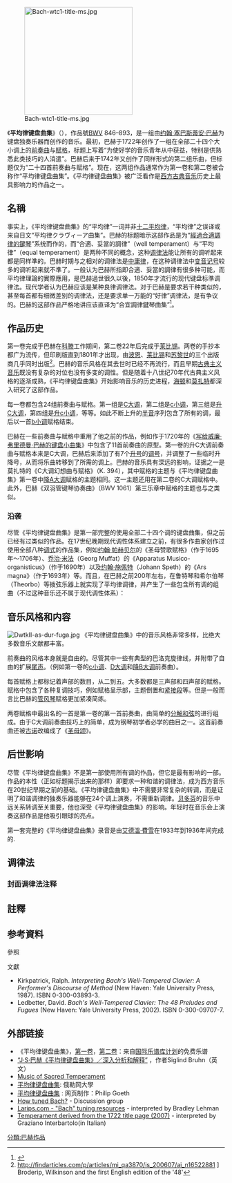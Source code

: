 [[File:Bach-wtc1-title-ms.jpg|250px]]

《'''平均律键盘曲集'''》（{{lang-de|'''''Das Wohltemperierte Klavier'''''}}），作品號[[BWV|BWV]] 846–893，是一组由[[约翰·塞巴斯蒂安·巴赫|约翰·塞巴斯蒂安·巴赫]]为键盘独奏乐器而创作的音乐。最初，巴赫于1722年创作了一组在全部二十四个大小调上的[[前奏曲|前奏曲]]与[[赋格|赋格]]，标题上写着“为使好学的音乐青年从中获益，特别是供熟悉此类技巧的人消遣”。巴赫后来于1742年又创作了同样形式的第二组乐曲，但标题仅为“二十四首前奏曲与赋格”。现在，这两组作品通常作为第一卷和第二卷被合称作“平均律键盘曲集”。《平均律键盘曲集》被广泛看作是[[西方古典音乐|西方古典音乐]]历史上最具影响力的作品之一。

== 名稱 ==
事实上，《平均律键盘曲集》的“平均律”一词并非[[十二平均律|十二平均律]]，“平均律”之误译或来自日文“平均律クラヴィーア曲集”。巴赫的标题暗示这部作品是为“[[經過合適調律的鍵琴|經過合適調律的鍵琴]]”系统而作的，而“合適、妥當的調律”（well temperament）与“平均律”（equal temperament）是两种不同的概念，这种[[调律|调律法]]能让所有的调听起来都是同样準的。巴赫时期与之相对的调律法是[[中庸律|中庸律]]，在这种调律法中[[变音记号|变音记号]]较多的调听起来就不準了。一般认为巴赫所指即合適、妥當的調律有很多种可能，而平均律理論的實際應用，是巴赫過世很久以後，1850年才流行的现代键盘标準调律法。现代学者认为巴赫应该是某种良律调律法。对于巴赫是要求若干种类似的，甚至每首都有细微差别的调律法，还是要求单一万能的“好律”调律法，是有争议的。巴赫的这部作品严格地讲应该直译为“合宜調律鍵琴曲集”<ref>{{Cite web|title=必先正名乎|url=https://www.facebook.com/tl.culture/posts/d41d8cd9/2243836055731739/|accessdate=2021-02-13|author=陳漢金|date=2019-05-23|format=|publisher=|language=}}</ref>。

== 作品历史 ==
第一卷完成于巴赫在[[科滕|科滕]]工作期间，第二卷22年后完成于[[莱比锡|莱比锡]]。两卷的手抄本都广为流传，但印刷版直到1801年才出现，由[[波恩|波恩]]、[[莱比锡|莱比锡]]和[[苏黎世|苏黎世]]的三个出版商几乎同时出版<ref>http://findarticles.com/p/articles/mi_qa3870/is_200607/ai_n16522881 {{Wayback|url=http://findarticles.com/p/articles/mi_qa3870/is_200607/ai_n16522881 |date=20090115215051 }}] Broderip, Wilkinson and the first English edition of the '48'</ref>。巴赫的音乐风格在其去世时已经不再流行，而且早期[[古典主义音乐|古典主义音乐]]既没有复杂的对位也没有多变的调性。但是随着十八世纪70年代古典主义风格的逐渐成熟，《平均律键盘曲集》开始影响音乐的历史进程，[[约瑟夫·海顿|海顿]]和[[沃尔夫冈·阿马多伊斯·莫扎特|莫扎特]]都深入研究了这部作品。

每一卷都包含24组前奏曲与赋格。第一组是[[C大调|C大调]]，第二组是[[c小调|c小调]]，第三组是[[升C大调|升C大调]]，第四组是[[升c小调|升c小调]]，等等。如此不断上升的[[半音阶|半音]]序列包含了所有的调，最后以一首[[b小调|b小调]]赋格结束。

巴赫在一些前奏曲与赋格中重用了他之前的作品，例如作于1720年的《[[给W.F.巴赫的键盘笔记本|写给威廉·弗里德曼·巴赫的键盘小曲集]]》中包含了11首前奏曲的原型。第一卷的升C大调前奏曲与赋格本来是C大调，巴赫后来添加了有7个[[升号|升号]]的[[调号|调号]]，并调整了一些临时升降号，从而将乐曲转移到了所需的调上。巴赫的音乐具有深远的影响，证据之一是莫扎特的《C大调幻想曲与赋格》（K. 394），其中赋格的主题与《平均律键盘曲集》第一卷中[[降A大调|降A大调]]赋格的主题相同。这一主题还用在第二卷的C大调赋格中。此外，巴赫《双羽管键琴协奏曲》（BWV 1061）第三乐章中赋格的主题也与之类似。

=== 沿袭 ===
尽管《平均律键盘曲集》是第一部完整的使用全部二十四个调的键盘曲集，但之前已经有过类似的作品。在17世纪晚期现代调性体系建立之前，有很多作曲家创作过使用全部八种[[调式|调式]]的作品集，例如[[约翰·帕赫贝尔|约翰·帕赫贝尔]]的《圣母赞歌赋格》（作于1695年～1706年）、[[乔治·米法|乔治·米法]]（Georg Muffat）的《Apparatus Musico-organisticus》（作于1690年）以及[[约翰·施佩特|约翰·施佩特]]（Johann Speth）的《Ars magna》（作于1693年）等。而且，在巴赫之前200年左右，在鲁特琴和希尔伯琴（Theorbo）等拨弦乐器上就实现了平均律调律，并产生了一些包含所有调的组曲（不过这种音乐还不属于现代调性体系）：

== 音乐风格和内容 ==
[[File:DwtkII-as-dur-fuga.jpg|thumb]]
《平均律键盘曲集》中的音乐风格非常多样，比绝大多数音乐文献都丰富。

前奏曲的风格本身就是自由的。尽管其中一些有典型的巴洛克旋律线，并附带了自由的扩展[[尾声|尾声]]。（例如第一卷的[[c小调|c小调]]、[[D大调|D大调]]和[[降B大调|降B大调]]前奏曲）。

每首赋格上都标记着声部的数目，从二到五。大多数都是三声部和四声部的赋格。赋格中包含了各种复调技巧，例如赋格呈示部，主题倒置和[[紧接段|紧接段]]等。但是一般而言比巴赫的[[管风琴|管风琴]]赋格更加紧凑简练。

两卷赋格中最出名的一首是第一卷的第一首前奏曲，由简单的[[分解和弦|分解和弦]]的进行组成。由于C大调前奏曲技巧上的简单，成为钢琴初学者必学的曲目之一。这首前奏曲还被[[夏尔·古诺|古诺]]改编成了《[[圣母颂_(巴赫)|圣母颂]]》。

== 后世影响 ==
尽管《平均律键盘曲集》不是第一部使用所有调的作品，但它是最有影响的一部。作品的本性（正如标题揭示出来的那样）即要求一种和谐的调律法，成为西方音乐在20世纪早期之前的基础。《平均律键盘曲集》中不需要非常复杂的转调，而是证明了和谐调律的独奏乐器能够在24个调上演奏，不需重新调律。[[路德维希·范·贝多芬|贝多芬]]的音乐中远关系转调至关重要，他也深受《平均律键盘曲集》的影响。年轻时在音乐会上演奏这部作品是他吸引眼球的亮点。

第一套完整的《平均律键盘曲集》录音是由[[艾德溫·費雪|艾德溫·費雪]]在1933年到1936年间完成的.

== 调律法 ==

=== 封面调律法注释 ===

== 註釋 ==
{{notefoot}}

== 参考資料 ==
;參照
{{reflist}}

;文獻
* Kirkpatrick, Ralph.  ''Interpreting Bach's Well-Tempered Clavier: A Performer's Discourse of Method'' (New Haven: Yale University Press, 1987). ISBN 0-300-03893-3.
* Ledbetter, David.  ''Bach's Well-Tempered Clavier: The 48 Preludes and Fugues'' (New Haven: Yale University Press, 2002). ISBN 0-300-09707-7.

== 外部链接 ==
{{Commonscat|The Well-Tempered Clavier}}
* 《平均律键盘曲集》，[[:scores:Das_wohltemperierte_Klavier_I,_BWV_846-869_(Bach,_Johann_Sebastian)|第一卷]]，[[:scores:Das_wohltemperierte_Klavier_II,_BWV_870-893_(Bach,_Johann_Sebastian)|第二卷]]：来自[[国际乐谱库计划|国际乐谱库计划]]的免费乐谱
* [http://www-personal.umich.edu/~siglind/text.htm “J·S·巴赫《平均律键盘曲集》／深入分析和解释”] {{Wayback|url=http://www-personal.umich.edu/~siglind/text.htm |date=20080729011959 }}，作者Siglind Bruhn（英文）
* [https://web.archive.org/web/20110514105515/http://www.geocities.jp/imyfujita/index.html Music of Sacred Temperament]
* [https://web.archive.org/web/20140101052622/http://bach.nau.edu/clavier/wtc.html 平均律键盘曲集]: 俄勒岡大學
* [http://bachwelltemperedclavier.org/index.html 平均律键盘曲集] {{Wayback|url=http://bachwelltemperedclavier.org/index.html |date=20130511010836 }}: 网页制作：Philip Goeth
* [http://launch.groups.yahoo.com/group/bach_tunings How tuned Bach?] {{Wayback|url=http://launch.groups.yahoo.com/group/bach_tunings |date=20070917201700 }} - Discussion group
* [http://www.larips.com Larips.com - "Bach" tuning resources] {{Wayback|url=http://www.larips.com/ |date=20201008232500 }} - interpreted by Bradley Lehman
* [https://web.archive.org/web/20081201132432/http://www.bach1722.com/ Temperament derived from the 1722 title page (2007)] -  interpreted by Graziano Interbartolo(in Italian)

{{Authority control}}

{{DEFAULTSORT:Well-Tempered Clavier, The}}
[[分類:巴赫作品|分類:巴赫作品]]